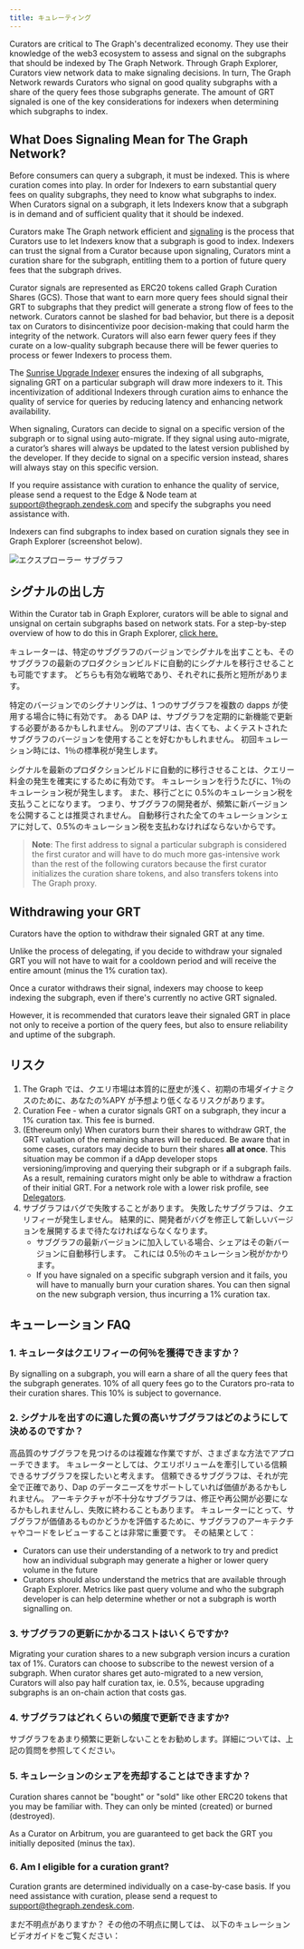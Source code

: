 ```yaml
---
title: キュレーティング
---
```


Curators are critical to The Graph's decentralized economy. They use their knowledge of the web3 ecosystem to assess and signal on the subgraphs that should be indexed by The Graph Network. Through Graph Explorer, Curators view network data to make signaling decisions. In turn, The Graph Network rewards Curators who signal on good quality subgraphs with a share of the query fees those subgraphs generate. The amount of GRT signaled is one of the key considerations for indexers when determining which subgraphs to index.

## What Does Signaling Mean for The Graph Network?

Before consumers can query a subgraph, it must be indexed. This is where curation comes into play. In order for Indexers to earn substantial query fees on quality subgraphs, they need to know what subgraphs to index. When Curators signal on a subgraph, it lets Indexers know that a subgraph is in demand and of sufficient quality that it should be indexed.

Curators make The Graph network efficient and [signaling](#how-to-signal) is the process that Curators use to let Indexers know that a subgraph is good to index. Indexers can trust the signal from a Curator because upon signaling, Curators mint a curation share for the subgraph, entitling them to a portion of future query fees that the subgraph drives.

Curator signals are represented as ERC20 tokens called Graph Curation Shares (GCS). Those that want to earn more query fees should signal their GRT to subgraphs that they predict will generate a strong flow of fees to the network. Curators cannot be slashed for bad behavior, but there is a deposit tax on Curators to disincentivize poor decision-making that could harm the integrity of the network. Curators will also earn fewer query fees if they curate on a low-quality subgraph because there will be fewer queries to process or fewer Indexers to process them.

The [Sunrise Upgrade Indexer](/sunrise/#what-is-the-upgrade-indexer) ensures the indexing of all subgraphs, signaling GRT on a particular subgraph will draw more indexers to it. This incentivization of additional Indexers through curation aims to enhance the quality of service for queries by reducing latency and enhancing network availability.

When signaling, Curators can decide to signal on a specific version of the subgraph or to signal using auto-migrate. If they signal using auto-migrate, a curator’s shares will always be updated to the latest version published by the developer. If they decide to signal on a specific version instead, shares will always stay on this specific version.

If you require assistance with curation to enhance the quality of service, please send a request to the Edge & Node team at support@thegraph.zendesk.com and specify the subgraphs you need assistance with.

Indexers can find subgraphs to index based on curation signals they see in Graph Explorer (screenshot below).

![エクスプローラー サブグラフ](/img/explorer-subgraphs.png)

## シグナルの出し方

Within the Curator tab in Graph Explorer, curators will be able to signal and unsignal on certain subgraphs based on network stats. For a step-by-step overview of how to do this in Graph Explorer, [click here.](/network/explorer)

キュレーターは、特定のサブグラフのバージョンでシグナルを出すことも、そのサブグラフの最新のプロダクションビルドに自動的にシグナルを移行させることも可能ですます。 どちらも有効な戦略であり、それぞれに長所と短所があります。

特定のバージョンでのシグナリングは、1 つのサブグラフを複数の dapps が使用する場合に特に有効です。 ある DAP は、サブグラフを定期的に新機能で更新する必要があるかもしれません。 別のアプリは、古くても、よくテストされたサブグラフのバージョンを使用することを好むかもしれません。 初回キュレーション時には、1％の標準税が発生します。

シグナルを最新のプロダクションビルドに自動的に移行させることは、クエリー料金の発生を確実にするために有効です。 キュレーションを行うたびに、1％のキュレーション税が発生します。 また、移行ごとに 0.5%のキュレーション税を支払うことになります。 つまり、サブグラフの開発者が、頻繁に新バージョンを公開することは推奨されません。 自動移行された全てのキュレーションシェアに対して、0.5%のキュレーション税を支払わなければならないからです。

> **Note**: The first address to signal a particular subgraph is considered the first curator and will have to do much more gas-intensive work than the rest of the following curators because the first curator initializes the curation share tokens, and also transfers tokens into The Graph proxy.

## Withdrawing your GRT

Curators have the option to withdraw their signaled GRT at any time.

Unlike the process of delegating, if you decide to withdraw your signaled GRT you will not have to wait for a cooldown period and will receive the entire amount (minus the 1% curation tax).

Once a curator withdraws their signal, indexers may choose to keep indexing the subgraph, even if there's currently no active GRT signaled.

However, it is recommended that curators leave their signaled GRT in place not only to receive a portion of the query fees, but also to ensure reliability and uptime of the subgraph.

## リスク

1. The Graph では、クエリ市場は本質的に歴史が浅く、初期の市場ダイナミクスのために、あなたの%APY が予想より低くなるリスクがあります。
2. Curation Fee - when a curator signals GRT on a subgraph, they incur a 1% curation tax. This fee is burned.
3. (Ethereum only) When curators burn their shares to withdraw GRT, the GRT valuation of the remaining shares will be reduced. Be aware that in some cases, curators may decide to burn their shares **all at once**. This situation may be common if a dApp developer stops versioning/improving and querying their subgraph or if a subgraph fails. As a result, remaining curators might only be able to withdraw a fraction of their initial GRT. For a network role with a lower risk profile, see [Delegators](/network/delegating).
4. サブグラフはバグで失敗することがあります。 失敗したサブグラフは、クエリフィーが発生しません。 結果的に、開発者がバグを修正して新しいバージョンを展開するまで待たなければならなくなります。
   - サブグラフの最新バージョンに加入している場合、シェアはその新バージョンに自動移行します。 これには 0.5％のキュレーション税がかかります。
   - If you have signaled on a specific subgraph version and it fails, you will have to manually burn your curation shares. You can then signal on the new subgraph version, thus incurring a 1% curation tax.

## キューレーション FAQ

### 1. キュレータはクエリフィーの何％を獲得できますか？

By signalling on a subgraph, you will earn a share of all the query fees that the subgraph generates. 10% of all query fees go to the Curators pro-rata to their curation shares. This 10% is subject to governance.

### 2. シグナルを出すのに適した質の高いサブグラフはどのようにして決めるのですか？

高品質のサブグラフを見つけるのは複雑な作業ですが、さまざまな方法でアプローチできます。 キュレーターとしては、クエリボリュームを牽引している信頼できるサブグラフを探したいと考えます。 信頼できるサブグラフは、それが完全で正確であり、Dap のデータニーズをサポートしていれば価値があるかもしれません。 アーキテクチャが不十分なサブグラフは、修正や再公開が必要になるかもしれませんし、失敗に終わることもあります。 キュレーターにとって、サブグラフが価値あるものかどうかを評価するために、サブグラフのアーキテクチャやコードをレビューすることは非常に重要です。 その結果として：

- Curators can use their understanding of a network to try and predict how an individual subgraph may generate a higher or lower query volume in the future
- Curators should also understand the metrics that are available through Graph Explorer. Metrics like past query volume and who the subgraph developer is can help determine whether or not a subgraph is worth signalling on.

### 3. サブグラフの更新にかかるコストはいくらですか?

Migrating your curation shares to a new subgraph version incurs a curation tax of 1%. Curators can choose to subscribe to the newest version of a subgraph. When curator shares get auto-migrated to a new version, Curators will also pay half curation tax, ie. 0.5%, because upgrading subgraphs is an on-chain action that costs gas.

### 4. サブグラフはどれくらいの頻度で更新できますか?

サブグラフをあまり頻繁に更新しないことをお勧めします。詳細については、上記の質問を参照してください。

### 5. キュレーションのシェアを売却することはできますか？

Curation shares cannot be "bought" or "sold" like other ERC20 tokens that you may be familiar with. They can only be minted (created) or burned (destroyed).

As a Curator on Arbitrum, you are guaranteed to get back the GRT you initially deposited (minus the tax).

### 6. Am I eligible for a curation grant?

Curation grants are determined individually on a case-by-case basis. If you need assistance with curation, please send a request to support@thegraph.zendesk.com.

まだ不明点がありますか？ その他の不明点に関しては、 以下のキュレーションビデオガイドをご覧ください：

<VideoEmbed youtube="VytTEcf0dxQ" />
